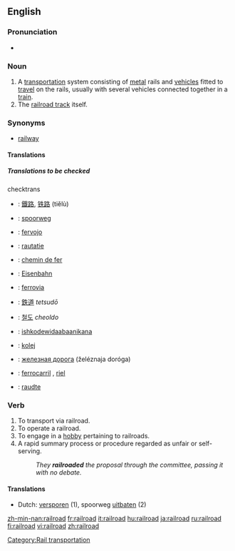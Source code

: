 {{wikipedia}}
==English==

===Pronunciation===
*{{audio|en-us-railroad.ogg|Audio (US)}}


===Noun===
{{en-noun}}

# A [[transportation]] system consisting of [[metal]] rails and [[vehicle]]s fitted to [[travel]] on the rails, usually with several vehicles connected together in a [[train]].
# The [[railroad track]] itself.

===Synonyms===
*[[railway]]

====Translations====

=====Translations to be checked=====
{{checktrans}}
;checktrans

*{{ttbc|Chinese}}: [[鐵路]], [[铁路]] (tiělù)
*{{ttbc|Dutch}}: [[spoorweg]] {{m}}
*{{ttbc|Esperanto}}: [[fervojo]]
*{{ttbc|Finnish}}: [[rautatie]]
*{{ttbc|French}}: [[chemin de fer]] {{m}}
*{{ttbc|German}}: [[Eisenbahn]] {{f}}
*{{ttbc|Italian}}: [[ferrovia]] {{f}}

*{{ttbc|Japanese}}: [[鉄道]] ''tetsudō''
*{{ttbc|Korean}}: [[철도]] ''cheoldo''
*{{ttbc|Ojibwe}}: [[ishkodewidaabaanikana]]
*{{ttbc|Polish}}: [[kolej]] {{f}}
*{{ttbc|Russian}}: [[железная дорога]] (želéznaja doróga) {{f}}
*{{ttbc|Spanish}}: [[ferrocarril]] {{m}}, [[riel]] {{m}}
*{{ttbc|Veps}}: [[raudte]]


===Verb===
{{en-verb}}

# To transport via railroad.
# To operate a railroad.
# To engage in a [[hobby]] pertaining to railroads.
# A rapid summary process or procedure regarded as unfair or self-serving.
#:''They '''railroaded''' the proposal through the committee, passing it with no debate.''

====Translations====
{{rfc-trans}}
*Dutch: [[versporen]] (1), spoorweg [[uitbaten]] (2)

[[Category:Rail transportation]]

[[zh-min-nan:railroad]]
[[fr:railroad]]
[[it:railroad]]
[[hu:railroad]]
[[ja:railroad]]
[[ru:railroad]]
[[fi:railroad]]
[[vi:railroad]]
[[zh:railroad]]